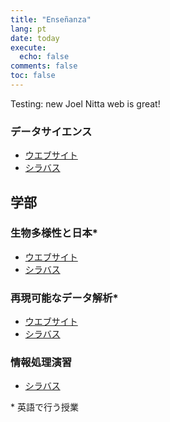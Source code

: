 ```yaml
---
title: "Enseñanza"
lang: pt
date: today
execute:
  echo: false
comments: false
toc: false
---
```


Testing: new Joel Nitta web is great!

### データサイエンス

- [ウエブサイト](https://data-science-chiba-2024.github.io/)
- [シラバス](https://syllabus.gs.chiba-u.jp/2024/211218201000000/Z021100201/ja_JP)

## 学部

### 生物多様性と日本\*

- [ウエブサイト](https://joelnitta.github.io/biodiv-japan/)
- [シラバス](https://syllabus.gs.chiba-u.jp/2024/401001000000000/G15N945001/en_US)

### 再現可能なデータ解析\*

- [ウエブサイト](https://data-analysis-chiba-2023.github.io/)
- [シラバス](https://syllabus.gs.chiba-u.jp/2024/101101101076000/Z011531301/en_US)

### 情報処理演習

- [シラバス](https://syllabus.gs.chiba-u.jp/2024/101101101076000/Z011202901/ja_JP)

\* 英語で行う授業
